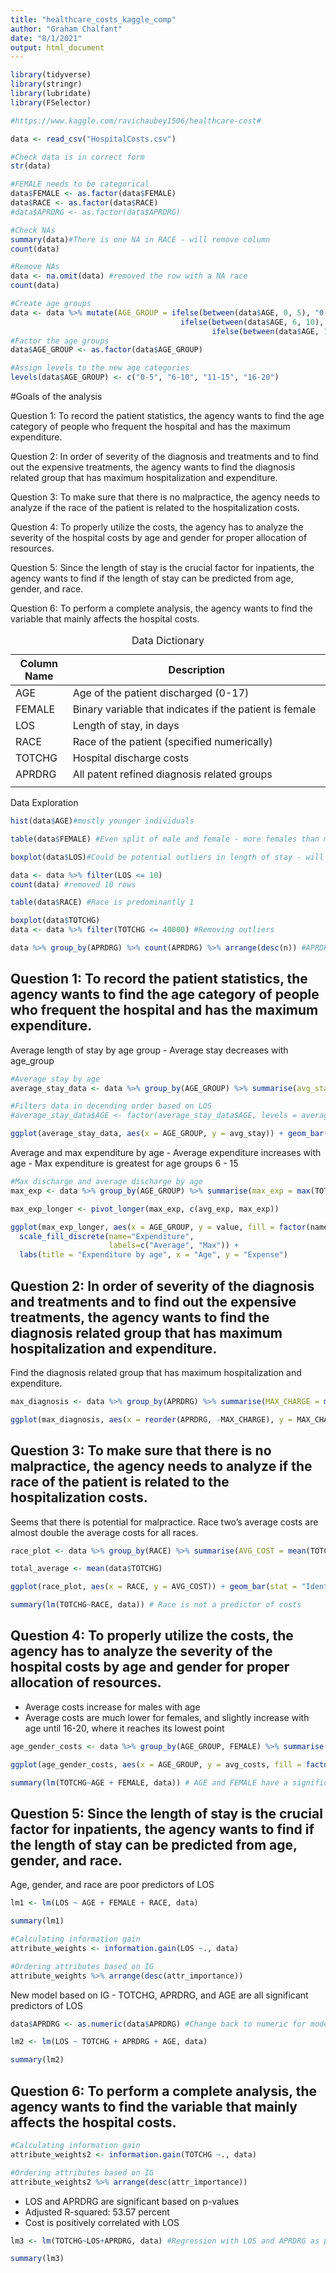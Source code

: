 ---
title: "healthcare_costs_kaggle_comp"
author: "Graham Chalfant"
date: "8/1/2021"
output: html_document
---

```{r setup, include=FALSE}

library(tidyverse)
library(stringr)
library(lubridate)
library(FSelector)

```

```{r}
#https://www.kaggle.com/ravichaubey1506/healthcare-cost#

data <- read_csv("HospitalCosts.csv")

#Check data is in correct form 
str(data)

#FEMALE needs to be categorical 
data$FEMALE <- as.factor(data$FEMALE)
data$RACE <- as.factor(data$RACE)
#data$APRDRG <- as.factor(data$APRDRG)

#Check NAs
summary(data)#There is one NA in RACE - will remove column 
count(data)

#Remove NAs
data <- na.omit(data) #removed the row with a NA race
count(data)

#Create age groups 
data <- data %>% mutate(AGE_GROUP = ifelse(between(data$AGE, 0, 5), "0-5", #Checks if the first expression is true. If so, then "0-5" is printed, if not, the next ifelse is tested
                                      ifelse(between(data$AGE, 6, 10), "6-10",
                                             ifelse(between(data$AGE, 11, 15), "11-15", "16-20"))))
#Factor the age groups
data$AGE_GROUP <- as.factor(data$AGE_GROUP)

#Assign levels to the new age categories 
levels(data$AGE_GROUP) <- c("0-5", "6-10", "11-15", "16-20")


```


\#Goals of the analysis


Question 1: To record the patient statistics, the agency wants to find the age category
of people who frequent the hospital and has the maximum expenditure.

Question 2: In order of severity of the diagnosis and treatments and to find out the
expensive treatments, the agency wants to find the diagnosis related group
that has maximum hospitalization and expenditure.

Question 3: To make sure that there is no malpractice, the agency needs to analyze if
the race of the patient is related to the hospitalization costs.

Question 4: To properly utilize the costs, the agency has to analyze the severity of the
hospital costs by age and gender for proper allocation of resources.

Question 5: Since the length of stay is the crucial factor for inpatients, the agency wants
to find if the length of stay can be predicted from age, gender, and race.

Question 6: To perform a complete analysis, the agency wants to find the variable that
mainly affects the hospital costs.


| Column Name | Description                                             |
|-------------|---------------------------------------------------------|
| AGE         | Age of the patient discharged (0-17)                    |
| FEMALE      | Binary variable that indicates if the patient is female |
| LOS         | Length of stay, in days                                 |
| RACE        | Race of the patient (specified numerically)             |
| TOTCHG      | Hospital discharge costs                                |
| APRDRG      | All patent refined diagnosis related groups             |
|             |                                                         |

: Data Dictionary


Data Exploration 
```{r}
hist(data$AGE)#mostly younger individuals 

table(data$FEMALE) #Even split of male and female - more females than males 

boxplot(data$LOS)#Could be potential outliers in length of stay - will determine after modeling 

data <- data %>% filter(LOS <= 10)
count(data) #removed 10 rows 

table(data$RACE) #Race is predominantly 1

boxplot(data$TOTCHG)
data <- data %>% filter(TOTCHG <= 40000) #Removing outliers

data %>% group_by(APRDRG) %>% count(APRDRG) %>% arrange(desc(n)) #APRDRG 640 is by far the most frequent diagnosis group 

```


## Question 1: To record the patient statistics, the agency wants to find the age category of people who frequent the hospital and has the maximum expenditure.

Average length of stay by age group
- Average stay decreases with age_group
```{r}
#Average stay by age 
average_stay_data <- data %>% group_by(AGE_GROUP) %>% summarise(avg_stay = mean(LOS)) %>% arrange(desc(avg_stay)) 

#Filters data in decending order based on LOS
#average_stay_data$AGE <- factor(average_stay_data$AGE, levels = average_stay_data$AGE[order(average_stay_data$avg_stay)])

ggplot(average_stay_data, aes(x = AGE_GROUP, y = avg_stay)) + geom_bar(stat = "identity", fill = "steelblue") + labs(title = "Average stay by age", x = "Age", y = "Average length of stay") #+ scale_x_continuous(breaks=seq(0,17,1))

```

Average and max expenditure by age 
- Average expenditure increases with age
- Max expenditure is greatest for age groups 6 - 15
```{r}
#Max discharge and average discharge by age
max_exp <- data %>% group_by(AGE_GROUP) %>% summarise(max_exp = max(TOTCHG), avg_exp = mean(TOTCHG)) %>% arrange(desc(max_exp))

max_exp_longer <- pivot_longer(max_exp, c(avg_exp, max_exp))

ggplot(max_exp_longer, aes(x = AGE_GROUP, y = value, fill = factor(name))) + geom_bar(stat = "identity", position = "dodge")+
  scale_fill_discrete(name="Expenditure",
                      labels=c("Average", "Max")) +
  labs(title = "Expenditure by age", x = "Age", y = "Expense")

```


## Question 2: In order of severity of the diagnosis and treatments and to find out the expensive treatments, the agency wants to find the diagnosis related group that has maximum hospitalization and expenditure.

Find the diagnosis related group that has maximum hospitalization and expenditure.
```{r}
max_diagnosis <- data %>% group_by(APRDRG) %>% summarise(MAX_CHARGE = max(TOTCHG)) %>% slice_max(MAX_CHARGE, n = 10)

ggplot(max_diagnosis, aes(x = reorder(APRDRG, -MAX_CHARGE), y = MAX_CHARGE, fill = MAX_CHARGE)) + geom_bar(stat = "identity") + labs(title = "Max Charge by Diagnosis", x = "Diagnosis", y = "Max Charge") + theme(legend.position = "none") + geom_text(aes(label = MAX_CHARGE), vjust=1.6, color="white", size=3.5)

```


## Question 3: To make sure that there is no malpractice, the agency needs to analyze if the race of the patient is related to the hospitalization costs.

Seems that there is potential for malpractice. Race two's average costs are almost double the average costs for all races. 
```{r}
race_plot <- data %>% group_by(RACE) %>% summarise(AVG_COST = mean(TOTCHG))

total_average <- mean(data$TOTCHG)

ggplot(race_plot, aes(x = RACE, y = AVG_COST)) + geom_bar(stat = "Identity", fill = "steelblue") + labs(title = "Average Cost by Race", y = "Average Cost", x = "Race") + geom_hline(aes(yintercept = total_average, color = "red")) + scale_fill_discrete(name = "Average", labels = 2440) + theme(legend.position = "none")

```


```{r}
summary(lm(TOTCHG~RACE, data)) # Race is not a predictor of costs
```


## Question 4: To properly utilize the costs, the agency has to analyze the severity of the hospital costs by age and gender for proper allocation of resources.
- Average costs increase for males with age
- Average costs are much lower for females, and slightly increase with age until 16-20, where it reaches its lowest point

```{r}
age_gender_costs <- data %>% group_by(AGE_GROUP, FEMALE) %>% summarise(avg_costs = mean(TOTCHG)) %>% arrange(desc(avg_costs))

ggplot(age_gender_costs, aes(x = AGE_GROUP, y = avg_costs, fill = factor(FEMALE))) + geom_bar(stat = "Identity", position = "dodge") + scale_fill_discrete(name = "Gender", labels = c("Male", "Female")) + labs(title = "Average Costs by Gender and Age Group", x = "Age Group", y = "Average Costs")

```

```{r}
summary(lm(TOTCHG~AGE + FEMALE, data)) # AGE and FEMALE have a significant impact on TOTCHG based on p-values
```


## Question 5: Since the length of stay is the crucial factor for inpatients, the agency wants to find if the length of stay can be predicted from age, gender, and race.

Age, gender, and race are poor predictors of LOS
```{r}
lm1 <- lm(LOS ~ AGE + FEMALE + RACE, data)

summary(lm1)

```

```{r}
#Calculating information gain 
attribute_weights <- information.gain(LOS ~., data)

#Ordering attributes based on IG
attribute_weights %>% arrange(desc(attr_importance))
```

New model based on IG
- TOTCHG, APRDRG, and AGE are all significant predictors of LOS
```{r}
data$APRDRG <- as.numeric(data$APRDRG) #Change back to numeric for model

lm2 <- lm(LOS ~ TOTCHG + APRDRG + AGE, data)

summary(lm2)
```


## Question 6: To perform a complete analysis, the agency wants to find the variable that mainly affects the hospital costs.

```{r}
#Calculating information gain 
attribute_weights2 <- information.gain(TOTCHG ~., data)

#Ordering attributes based on IG
attribute_weights2 %>% arrange(desc(attr_importance))
```

- LOS and APRDRG are significant based on p-values
- Adjusted R-squared: 53.57 percent
- Cost is positively correlated with LOS 
```{r}
lm3 <- lm(TOTCHG~LOS+APRDRG, data) #Regression with LOS and APRDRG as predictor variables 

summary(lm3)
```





